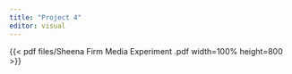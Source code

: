 ```yaml
---
title: "Project 4"
editor: visual
---
```


 


{{< pdf files/Sheena Firm  Media Experiment .pdf width=100% height=800 >}}